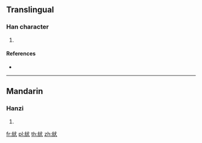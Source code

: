 {{character info/new}}
==Translingual==

===Han character===
{{Han char|rn=120|rad=糸|as=04|sn=10|four=23934|canj=VFIK}}

# {{defn|Han|sort=糸04}}

====References====
* {{Han ref|kx=0916.200|dkj=27266|dj=1346.020|hdz=53370.050|uh=7D0E|ud=32014|bh=D353|bd=54099}}

----

==Mandarin==

===Hanzi===
{{cmn-hanzi|pin=[[zī]] ([[zi1]])|wg=tzu<sup>1</sup>}}

# {{defn|lang=cmn|sort=糸04}}

[[fr:紎]]
[[pl:紎]]
[[th:紎]]
[[zh:紎]]